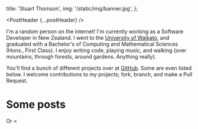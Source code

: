 
  title: 'Stuart Thomson',
  img: '/static/img/banner.jpg',
};

<PostHeader {...postHeader} />

I'm a random person on the internet! I'm currently working as a Software Developer in New Zealand. I went to the [University of Waikato](https://waikato.ac.nz), and graduated with a Bachelor's of Computing and Mathematical Sciences (Hons., First Class). I enjoy writing code, playing music, and walking (over mountains, through forests, around gardens. Anything really).

You'll find a bunch of different projects over at [GitHub](https://github.com/s-thom). Some are even listed below. I welcome contributions to my projects; fork, branch, and make a Pull Request.

# Some posts

Or <
